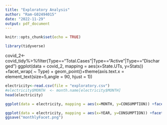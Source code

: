 ---
title: "Exploratory Analysis"
author: "Ram-G02494015"
date: "2022-11-29"
output: pdf_document
---

```{r setup, include=FALSE}
knitr::opts_chunk$set(echo = TRUE)
```

```{r}
library(tidyverse)
```

covid_2<-covid_tidy%>%filter(Type=="Total.Cases"|Type=="Active"|Type=="Discharged")
ggplot(data = covid_2, mapping = aes(x=State.UTs, y=Stats)) +facet_wrap( ~ Type) + geom_point()+theme(axis.text.x = element_text(size=5,angle = 90, hjust = 1))

```{r}
electricity<-read.csv(file = "exploratory.csv")
#electricity$MONTH  <- month.name[electricity$MONTH]
head(electricity)
```
```{r}
ggplot(data = electricity, mapping = aes(x=MONTH, y=CONSUMPTION)) +facet_wrap( ~ YEAR) + geom_line()+theme(axis.text.x = element_text(size=5,angle = 90, hjust = 1))
```

```{r}
ggplot(data = electricity, mapping = aes(x=YEAR, y=CONSUMPTION)) +facet_wrap( ~ MONTH) + geom_line()+theme(axis.text.x = element_text(size=5,angle = 90, hjust = 1))
ggsave("monthlyFacet.png")
```